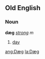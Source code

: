 ==Old English==
===Noun===
'''dæg''' ''[[Wiktionary Appendix:Old English strong declension|strong]] m''

# [[day]]

[[ang:Dæg]]
[[la:Dæg]]